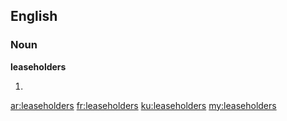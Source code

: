 ==English==

===Noun===
'''leaseholders'''

# {{plural of|leaseholder}}

[[ar:leaseholders]]
[[fr:leaseholders]]
[[ku:leaseholders]]
[[my:leaseholders]]
